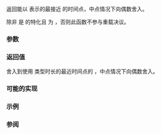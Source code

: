 {{cpp/chrono/title|round{{small|(std::chrono::time_point)}}}}
{{cpp/chrono/time_point/navbar}}
{{ddcl|since=c++17|header=chrono|
template&lt; class ToDuration, class Clock, class Duration &gt;
constexpr std::chrono::time_point&lt;Clock, ToDuration&gt;
    round( const std::chrono::time_point&lt;Clock, Duration&gt;&amp; tp );
}}

返回能以 {{tt|ToDuration}} 表示的最接近 {{c|tp}} 的时间点，中点情况下向偶数舍入。

除非 {{tt|ToDuration}} 是 {{lc|std::chrono::duration}} 的特化且 {{c|std::chrono::treat_as_floating_point_v&lt;typename ToDuration::rep&gt;}} 为 {{c|false}}，否则此函数不参与重载决议。

===参数===
{{par begin}}
{{par | tp |要舍入到最近值的时间点}}
{{par end}}

===返回值===
舍入到使用 {{tt|ToDuration}} 类型时长的最近时间点的 {{c|tp}}，中点情况下向偶数舍入。

===可能的实现===
{{eq fun|1=
namespace detail
{
    template&lt;class&gt; inline constexpr bool is_duration_v = false;
    template&lt;class Rep, class Period&gt; inline constexpr bool is_duration_v&lt;
        std::chrono::duration&lt;Rep, Period&gt;&gt; = true;
}

template&lt;class To, class Clock, class FromDuration,
         class = std::enable_if_t&lt;detail::is_duration_v&lt;To&gt; &amp;&amp;
                !std::chrono::treat_as_floating_point_v&lt;typename To::rep&gt;&gt;&gt;
constexpr std::chrono::time_point&lt;Clock, To&gt; round(
    const std::chrono::time_point&lt;Clock, FromDuration&gt;&amp; tp)
{
    return std::chrono::time_point&lt;Clock, To&gt;{
        std::chrono::round&lt;To&gt;(tp.time_since_epoch())};
}
}}

===示例===
{{include|cpp/chrono/time_point/round example}}

===参阅===
{{dsc begin}}
{{dsc inc|cpp/chrono/time_point/dsc time_point_cast}}
{{dsc inc|cpp/chrono/time_point/dsc ceil}}
{{dsc inc|cpp/chrono/time_point/dsc floor}}
{{dsc inc|cpp/chrono/duration/dsc round}}
{{dsc inc|cpp/numeric/math/dsc round}}
{{dsc end}}

{{langlinks|de|en|es|fr|it|ja|pt|ru}}